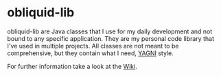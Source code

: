 = obliquid-lib = 

obliquid-lib are Java classes that I use for my daily development and not bound
to any specific application.  
They are my personal code library that I've used in multiple projects.
All classes are not meant to be comprehensive, but they contain what I need,
[http://en.wikipedia.org/wiki/You_ain%27t_gonna_need_it YAGNI] style.

For further information take a look at the
[https://github.com/stivlo/obliquid-lib/wiki Wiki].

